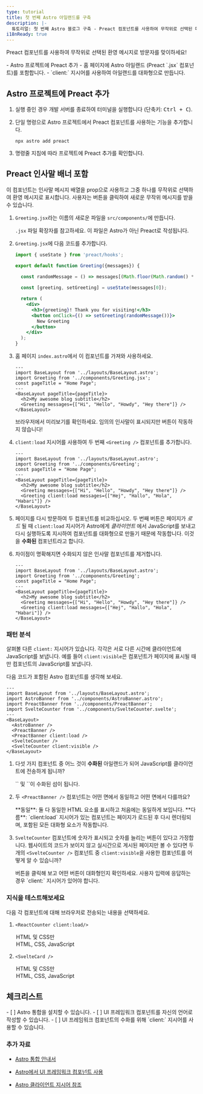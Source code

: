 ```yaml
---
type: tutorial
title: 첫 번째 Astro 아일랜드를 구축
description: |-
  튜토리얼: 첫 번째 Astro 블로그 구축 - Preact 컴포넌트를 사용하여 무작위로 선택된 메시지로 방문자에게 인사하세요.
i18nReady: true
---
```



Preact 컴포넌트를 사용하여 무작위로 선택된 환영 메시지로 방문자를 맞이하세요!

<PreCheck>
  - Astro 프로젝트에 Preact 추가
  - 홈 페이지에 Astro 아일랜드 (Preact `.jsx` 컴포넌트)를 포함합니다.
  - `client:` 지시어를 사용하여 아일랜드를 대화형으로 만듭니다.
</PreCheck>

## Astro 프로젝트에 Preact 추가

1. 실행 중인 경우 개발 서버를 종료하여 터미널을 실행합니다 (단축키: <kbd>Ctrl + C</kbd>).

2. 단일 명령으로 Astro 프로젝트에서 Preact 컴포넌트를 사용하는 기능을 추가합니다.

    ```shell
    npx astro add preact
    ```

2. 명령줄 지침에 따라 프로젝트에 Preact 추가를 확인합니다.
 
## Preact 인사말 배너 포함

이 컴포넌트는 인사말 메시지 배열을 prop으로 사용하고 그중 하나를 무작위로 선택하여 환영 메시지로 표시합니다. 사용자는 버튼을 클릭하여 새로운 무작위 메시지를 받을 수 있습니다.

1. `Greeting.jsx`라는 이름의 새로운 파일을 `src/components/`에 만듭니다.

    `.jsx` 파일 확장자를 참고하세요. 이 파일은 Astro가 아닌 Preact로 작성됩니다.

2. `Greeting.jsx`에 다음 코드를 추가합니다.

    ```jsx title="src/components/Greeting.jsx"
    import { useState } from 'preact/hooks';

    export default function Greeting({messages}) {

      const randomMessage = () => messages[(Math.floor(Math.random() * messages.length))];
      
      const [greeting, setGreeting] = useState(messages[0]);

      return (
        <div> 
          <h3>{greeting}! Thank you for visiting!</h3>
          <button onClick={() => setGreeting(randomMessage())}>
            New Greeting
          </button>
        </div>
      );
    }
    ```

3. 홈 페이지 `index.astro`에서 이 컴포넌트를 가져와 사용하세요.

    ```astro title="src/pages/index.astro" ins={3,8}
    ---
    import BaseLayout from '../layouts/BaseLayout.astro';
    import Greeting from '../components/Greeting.jsx';
    const pageTitle = "Home Page";
    ---
    <BaseLayout pageTitle={pageTitle}>
      <h2>My awesome blog subtitle</h2>
      <Greeting messages={["Hi", "Hello", "Howdy", "Hey there"]} />
    </BaseLayout>
    ```

    브라우저에서 미리보기를 확인하세요. 임의의 인사말이 표시되지만 버튼이 작동하지 않습니다!


4. `client:load` 지시어를 사용하여 두 번째 `<Greeting />` 컴포넌트를 추가합니다.

    ```astro title="src/pages/index.astro" ins={9} "client:load"
    ---
    import BaseLayout from '../layouts/BaseLayout.astro';
    import Greeting from '../components/Greeting';
    const pageTitle = "Home Page";
    ---
    <BaseLayout pageTitle={pageTitle}>
      <h2>My awesome blog subtitle</h2>
      <Greeting messages={["Hi", "Hello", "Howdy", "Hey there"]} />
      <Greeting client:load messages={["Hej", "Hallo", "Hola", "Habari"]} />
    </BaseLayout>
    ```

  5. 페이지를 다시 방문하여 두 컴포넌트를 비교하십시오. 두 번째 버튼은 페이지가 _로드_ 될 때 `client:load` 지시어가 Astro에게 _클라이언트_ 에서 JavaScript를 보내고 다시 실행하도록 지시하여 컴포넌트를 대화형으로 만들기 때문에 작동합니다. 이것을 **수화된** 컴포넌트라고 합니다.
  
  6. 차이점이 명확해지면 수화되지 않은 인사말 컴포넌트를 제거합니다.

      ```astro title="src/pages/index.astro" del={8} "client:load"
      ---
      import BaseLayout from '../layouts/BaseLayout.astro';
      import Greeting from '../components/Greeting';
      const pageTitle = "Home Page";
      ---
      <BaseLayout pageTitle={pageTitle}>
        <h2>My awesome blog subtitle</h2>
        <Greeting messages={["Hi", "Hello", "Howdy", "Hey there"]} />
        <Greeting client:load messages={["Hej", "Hallo", "Hola", "Habari"]} />
      </BaseLayout>
      ```

<Box icon="question-mark">

### 패턴 분석

살펴볼 다른 `client:` 지시어가 있습니다. 각각은 서로 다른 시간에 클라이언트에 JavaScript를 보냅니다. 예를 들어 `client:visible`은 컴포넌트가 페이지에 표시될 때만 컴포넌트의 JavaScript를 보냅니다.

다음 코드가 포함된 Astro 컴포넌트를 생각해 보세요.

```astro
---
import BaseLayout from '../layouts/BaseLayout.astro';
import AstroBanner from '../components/AstroBanner.astro';
import PreactBanner from '../components/PreactBanner';
import SvelteCounter from '../components/SvelteCounter.svelte';
---
<BaseLayout>
  <AstroBanner />
  <PreactBanner />
  <PreactBanner client:load />
  <SvelteCounter />
  <SvelteCounter client:visible />
</BaseLayout>
```

1. 다섯 가지 컴포넌트 중 어느 것이 **수화된** 아일랜드가 되어 JavaScript를 클라이언트에 전송하게 됩니까?

    <p>
      <Spoiler>`<PreactBanner client:load />` 및 `<SvelteCounter client:visible />`이 수화된 섬이 됩니다.</Spoiler>
    </p>

2. 두 `<PreactBanner />` 컴포넌트는 어떤 면에서 동일하고 어떤 면에서 다를까요?

    <p>
      <Spoiler>**동일**: 둘 다 동일한 HTML 요소를 표시하고 처음에는 동일하게 보입니다. **다름**: `client:load` 지시어가 있는 컴포넌트는 페이지가 로드된 후 다시 렌더링되며, 포함된 모든 대화형 요소가 작동합니다.</Spoiler>
    </p>

3. `SvelteCounter` 컴포넌트에 숫자가 표시되고 숫자를 늘리는 버튼이 있다고 가정합니다. 웹사이트의 코드가 보이지 않고 실시간으로 게시된 페이지만 볼 수 있다면 두 개의 `<SvelteCounter />` 컴포넌트 중 `client:visible`을 사용한 컴포넌트를 어떻게 알 수 있습니까?

    <p>
      <Spoiler>버튼을 클릭해 보고 어떤 버튼이 대화형인지 확인하세요. 사용자 입력에 응답하는 경우 `client:` 지시어가 있어야 합니다.</Spoiler>
    </p>
</Box>

<Box icon="question-mark">

### 지식을 테스트해보세요

다음 각 컴포넌트에 대해 브라우저로 전송되는 내용을 선택하세요.

1. `<ReactCounter client:load/>`

    <MultipleChoice>
      <Option>
        HTML 및 CSS만
      </Option>
      <Option isCorrect>
        HTML, CSS, JavaScript
      </Option>
    </MultipleChoice>

2. `<SvelteCard />`

    <MultipleChoice>
      <Option  isCorrect>
        HTML 및 CSS만
      </Option>
      <Option>
        HTML, CSS, JavaScript
      </Option>
    </MultipleChoice>
</Box>

<Box icon="check-list">

## 체크리스트

<Checklist>
- [ ] Astro 통합을 설치할 수 있습니다.
- [ ] UI 프레임워크 컴포넌트를 자신의 언어로 작성할 수 있습니다.
- [ ] UI 프레임워크 컴포넌트의 수화를 위해 `client:` 지시어를 사용할 수 있습니다.
</Checklist>
</Box>

### 추가 자료

- [Astro 통합 안내서](/ko/guides/integrations-guide/)

- [Astro에서 UI 프레임워크 컴포넌트 사용](/ko/guides/framework-components/#프레임워크-컴포넌트-사용하기)

- [Astro 클라이언트 지시어 참조](/ko/reference/directives-reference/#클라이언트-지시어)
